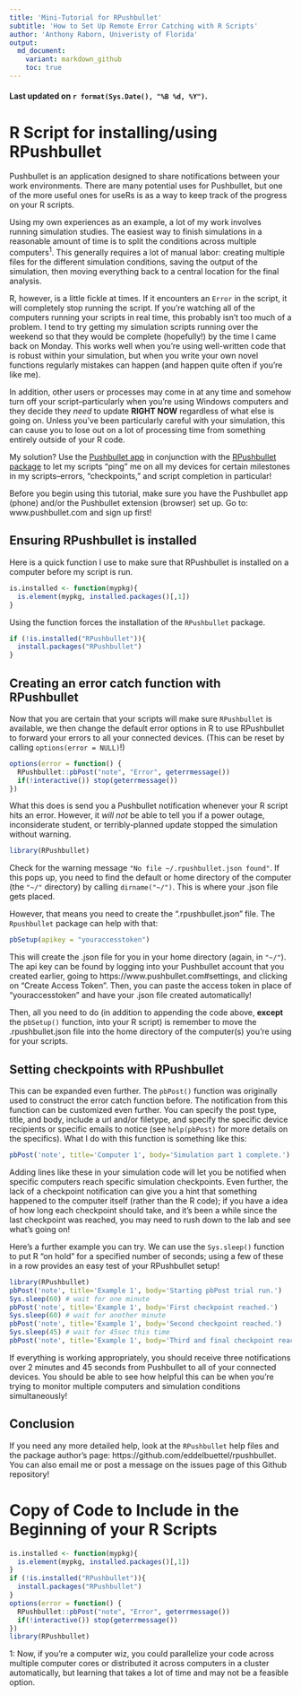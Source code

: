 ```yaml
---
title: 'Mini-Tutorial for RPushbullet'
subtitle: 'How to Set Up Remote Error Catching with R Scripts'
author: 'Anthony Raborn, Univeristy of Florida'
output:
  md_document:
    variant: markdown_github 
    toc: true
---
```


#### Last updated on `r format(Sys.Date(), "%B %d, %Y")`.

# R Script for installing/using RPushbullet

Pushbullet is an application designed to share notifications between your work environments. There are many potential uses for Pushbullet, but one of the more useful ones for useRs is as a way to keep track of the progress on your R scripts.

Using my own experiences as an example, a lot of my work involves running simulation studies. The easiest way to finish simulations in a reasonable amount of time is to split the conditions across multiple computers<sup>1</sup>. This generally requires a lot of manual labor: creating multiple files for the different simulation conditions, saving the output of the simulation, then moving everything back to a central location for the final analysis. 

R, however, is a little fickle at times. If it encounters an `Error` in the script, it will completely stop running the script. If you're watching all of the computers running your scripts in real time, this probably isn't too much of a problem. I tend to try getting my simulation scripts running over the weekend so that they would be complete (hopefully!) by the time I came back on Monday. This works well when you're using well-written code that is robust within your simulation, but when you write your own novel functions regularly mistakes can happen (and happen quite often if you're like me). 

In addition, other users or processes may come in at any time and somehow turn off your script--particularly when you're using Windows computers and they decide they *need* to update **RIGHT NOW** regardless of what else is going on. Unless you've been particularly careful with your simulation, this can cause you to lose out on a lot of processing time from something entirely outside of your R code.

My solution? Use the [Pushbullet app](www.pushbullet.com) in conjunction with the [RPushbullet package](https://github.com/eddelbuettel/rpushbullet) to let my scripts "ping" me on all my devices for certain milestones in my scripts--errors, "checkpoints," and script completion in particular!

Before you begin using this tutorial, make sure you have the Pushbullet app (phone) and/or the Pushbullet extension (browser) set up. Go to: www.pushbullet.com and sign up first!

## Ensuring RPushbullet is installed 

Here is a quick function I use to make sure that RPushbullet is installed on a computer before my script is run.

```r
is.installed <- function(mypkg){
  is.element(mypkg, installed.packages()[,1])
} 
```
 
Using the function forces the installation of the `RPushbullet` package. 

```r
if (!is.installed("RPushbullet")){
  install.packages("RPushbullet")
}
```


## Creating an error catch function with RPushbullet

Now that you are certain that your scripts will make sure `RPushbullet` is available, we then change the default error options in R to use RPushbullet to forward your errors to all your connected devices. (This can be reset by calling `options(error = NULL)`!)

```r
options(error = function() { 
  RPushbullet::pbPost("note", "Error", geterrmessage())
  if(!interactive()) stop(geterrmessage())
})
```
 
What this does is send you a Pushbullet notification whenever your R script hits an error. However, it *will not* be able to tell you if a power outage, inconsiderate student, or terribly-planned update stopped the simulation without warning.

```r
library(RPushbullet)
```

Check for the warning message `"No file ~/.rpushbullet.json found"`. If this pops up, you need to find the default or home directory of the computer (the `"~/"` directory) by calling `dirname("~/")`. This is where your .json file gets placed.

However, that means you need to create the ".rpushbullet.json" file. The `Rpushbullet` package can help with that:

```r
pbSetup(apikey = "youraccesstoken")
```

This will create the .json file for you in your home directory (again, in `"~/"`). The api key can be found by logging into your Pushbullet account that you created earlier, going to https://www.pushbullet.com#settings, and clicking on "Create Access Token". Then, you can paste the access token in place of "youraccesstoken" and have your .json file created automatically!

Then, all you need to do (in addition to appending the code above, **except** the `pbSetup()` function, into your R script) is remember to move the .rpushbullet.json file into the home directory of the computer(s) you're using for your scripts.

## Setting checkpoints with RPushbullet

This can be expanded even further. The `pbPost()` function was originally used to construct the error catch function before. The notification from this function can be customized even further. You can specify the post type, title, and body, include a url and/or filetype, and specify the specific device recipients or specific emails to notice (see `help(pbPost)` for more details on the specifics). What I do with this function is something like this:

```r
pbPost('note', title='Computer 1', body='Simulation part 1 complete.')
```

Adding lines like these in your simulation code will let you be notified when specific computers reach specific simulation checkpoints. Even further, the lack of a checkpoint notification can give you a hint that something happened to the computer itself (rather than the R code); if you have a idea of how long each checkpoint should take, and it's been a while since the last checkpoint was reached, you may need to rush down to the lab and see what's going on!

Here's a further example you can try. We can use the `Sys.sleep()` function to put R "on hold" for a specified number of seconds; using a few of these in a row provides an easy test of your RPushbullet setup!

```r
library(RPushbullet)
pbPost('note', title='Example 1', body='Starting pbPost trial run.')
Sys.sleep(60) # wait for one minute
pbPost('note', title='Example 1', body='First checkpoint reached.')
Sys.sleep(60) # wait for another minute
pbPost('note', title='Example 1', body='Second checkpoint reached.')
Sys.sleep(45) # wait for 45sec this time
pbPost('note', title='Example 1', body='Third and final checkpoint reached. Trial run over!')

```

If everything is working appropriately, you should receive three notifications over 2 minutes and 45 seconds from Pushbullet to all of your connected devices. You should be able to see how helpful this can be when you're trying to monitor multiple computers and simulation conditions simultaneously!

## Conclusion

If you need any more detailed help, look at the `RPushbullet` help files and the package author's page: https://github.com/eddelbuettel/rpushbullet. You can also email me or post a message on the issues page of this Github repository!

# Copy of Code to Include in the Beginning of your R Scripts

```r
is.installed <- function(mypkg){
  is.element(mypkg, installed.packages()[,1])
} 
if (!is.installed("RPushbullet")){
  install.packages("RPushbullet")
}
options(error = function() { 
  RPushbullet::pbPost("note", "Error", geterrmessage())
  if(!interactive()) stop(geterrmessage())
})
library(RPushbullet)
```


1: Now, if you're a computer wiz, you could parallelize your code across multiple computer cores or distributed it across computers in a cluster automatically, but learning that takes a lot of time and may not be a feasible option.